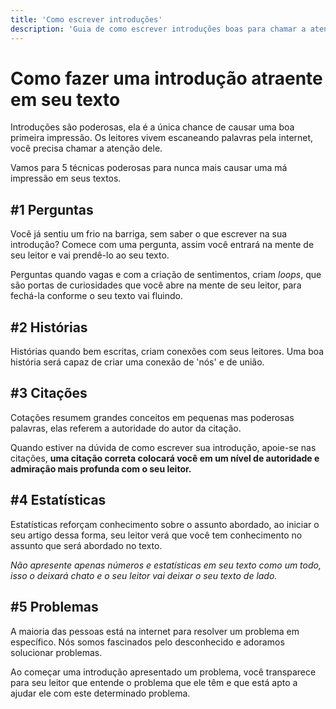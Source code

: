 ```yaml
---
title: 'Como escrever introduções'
description: 'Guia de como escrever introduções boas para chamar a atenção de seus leitores.'
---
```


# Como fazer uma introdução atraente em seu texto

Introduções são poderosas, ela é a única chance de causar uma boa primeira impressão. Os leitores vivem escaneando palavras pela internet, você precisa chamar a atenção dele.

Vamos para 5 técnicas poderosas para nunca mais causar uma má impressão em seus textos.

## #1 Perguntas

Você já sentiu um frio na barriga, sem saber o que escrever na sua introdução? Comece com uma pergunta, assim você entrará na mente de seu leitor e vai prendê-lo ao seu texto.

Perguntas quando vagas e com a criação de sentimentos, criam *loops*, que são portas de curiosidades que você abre na mente de seu leitor, para fechá-la conforme o seu texto vai fluindo.

## #2 Histórias

Histórias quando bem escritas, criam conexões com seus leitores. Uma boa história será capaz de criar uma conexão de 'nós' e de união.

## #3 Citações

Cotações resumem grandes conceitos em pequenas mas poderosas palavras, elas referem a autoridade do autor da citação.

Quando estiver na dúvida de como escrever sua introdução, apoie-se nas citações, **uma citação correta colocará você em um nível de autoridade e admiração mais profunda com o seu leitor.**

## #4 Estatísticas

Estatísticas reforçam conhecimento sobre o assunto abordado, ao iniciar o seu artigo dessa forma, seu leitor verá que você tem conhecimento no assunto que será abordado no texto.

*Não apresente apenas números e estatísticas em seu texto como um todo, isso o deixará chato e o seu leitor vai deixar o seu texto de lado.*

## #5 Problemas

A maioria das pessoas está na internet para resolver um problema em específico. Nós somos fascinados pelo desconhecido e adoramos solucionar problemas.

Ao começar uma introdução apresentado um problema, você transparece para seu leitor que entende o problema que ele têm e que está apto a ajudar ele com este determinado problema.
